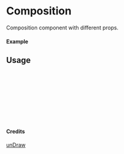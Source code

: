 
<Meta of={Composition} title="unDraw/Composition" />

# Composition

Composition component with different props.

#### Example

<Canvas of={Composition.Primary} />

## Usage

```ts
import { Composition } from "yadl-ui";

const Example = () => {
  return (
      <Composition />
  );
};

export default Example;
```

#### Credits
[unDraw](https://undraw.co/illustrations)
